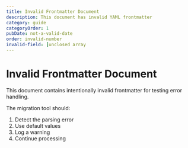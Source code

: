 ```yaml
---
title: Invalid Frontmatter Document
description: This document has invalid YAML frontmatter
category: guide
categoryOrder: 1
pubDate: not-a-valid-date
order: invalid-number
invalid-field: [unclosed array
---
```


# Invalid Frontmatter Document

This document contains intentionally invalid frontmatter for testing error handling.

The migration tool should:
1. Detect the parsing error
2. Use default values
3. Log a warning
4. Continue processing
